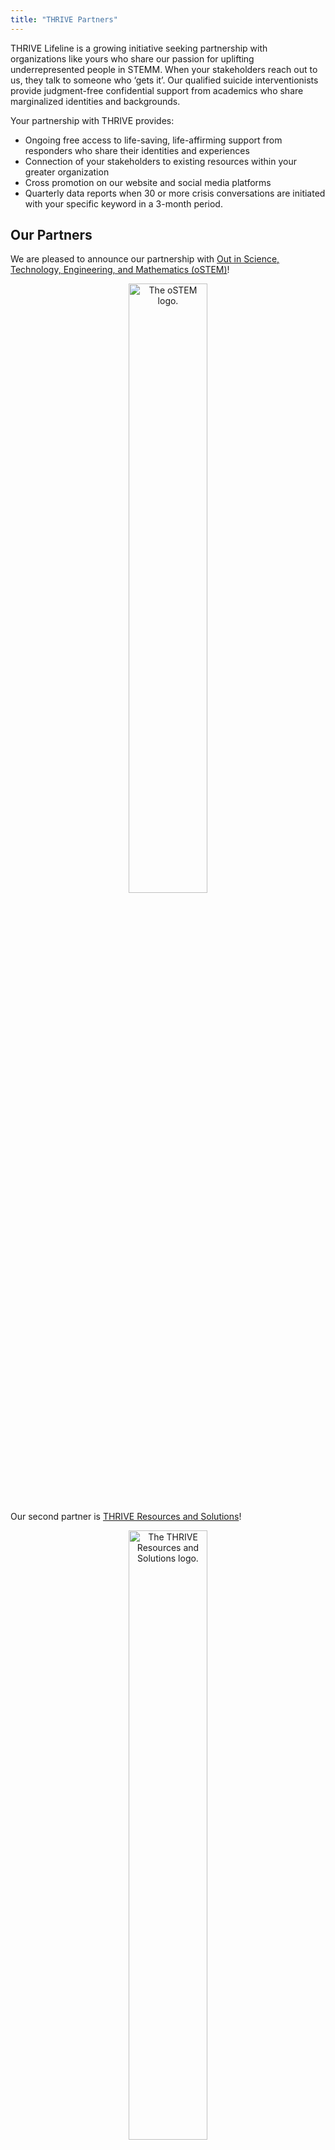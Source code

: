 ```yaml
---
title: "THRIVE Partners"
---
```


THRIVE Lifeline is a growing initiative seeking partnership with organizations 
like yours who share our passion for uplifting underrepresented people in STEMM. 
When your stakeholders reach out to us, they talk to someone who 'gets it'. 
Our qualified suicide interventionists provide judgment-free confidential 
support from academics who share marginalized identities and backgrounds.

Your partnership with THRIVE provides:

- Ongoing free access to life-saving, life-affirming support from responders 
who share their identities and experiences
- Connection of your stakeholders to existing resources within your greater 
organization
- Cross promotion on our website and social media platforms
- Quarterly data reports when 30 or more crisis conversations are initiated 
with your specific keyword in a 3-month period.

## Our Partners

We are pleased to announce our partnership with 
[Out in Science, Technology, Engineering, and Mathematics (oSTEM)](https://ostem.org/)!

<center>
<img src="images/partner-logos/oSTEM-Logo-Registered.png" 
alt="The oSTEM logo." 
style="width: 50%; height: 50%"/>
</center>

Our second partner is [THRIVE Resources and Solutions](https://thriversolutions.org/)!

<center>
<img src="images/partner-logos/THRIVE-NY-Logo.png" 
alt="The THRIVE Resources and Solutions logo." 
style="width: 50%; height: 50%"/>
</center>

<br/>

<center>
<p style="font-size:16pt; font-weight: bolder">Interested in becoming a partner?</p>
</center>

Please reach out to our Outreach Coordinator,
<a href="mailto:Emmett.Leddin@thrivelifeline.org">Emmett Leddin</a>.
